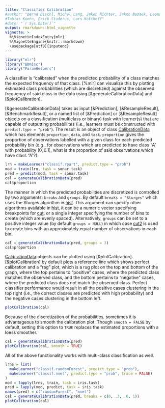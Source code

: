```yaml
---
title: "Classifier Calibration"
#author: "Bernd Bischl, Michel Lang, Jakob Richter, Jakob Bossek, Leonard Judt,
#Tobias Kuehn, Erich Studerus, Lars Kotthoff"
#date: "`r Sys.Date()`"
output: rmarkdown::html_vignette
vignette: >
  %\VignetteIndexEntry{mlr}
  %\VignetteEngine{knitr::rmarkdown}
  \usepackage[utf8]{inputenc}
---
```


```r
library("mlr")
library("BBmisc")
library("ParamHelpers")
```

A classifier is "calibrated" when the predicted probability of a class matches the expected
frequency of that class. [%mlr] can visualize this by plotting estimated class probabilities
(which are discretized) against the observed frequency of said class in the data using
[&generateCalibrationData] and [&plotCalibration].

[&generateCalibrationData] takes as input [&Prediction], [&ResampleResult], [&BenchmarkResult],
or a named list of [&Prediction] or [&ResampleResult] objects on a classification (multiclass
or binary) task with learner(s) that are capable of outputting probabiliites (i.e., learners
must be constructed with `predict.type = "prob"`). The result is an object of class
[CalibrationData](&generateCalibrationData) which has elements `proportion`, `data`, and
`task`. `proportion` gives the proportion of observations labelled with a given class for
each predicted probability bin (e.g., for observations which are predicted to have class "A"
with probability $(0, 0.1]$, what is the proportion of said observations which have class "A"?).


```r
lrn = makeLearner("classif.rpart", predict.type = "prob")
mod = train(lrn, task = sonar.task)
pred = predict(mod, task = sonar.task)
cal = generateCalibrationData(pred)
cal$proportion
```

The manner in which the predicted probabilities are discretized is controlled by two arguments:
`breaks` and `groups`. By default `breaks = "Sturges"` which uses the Sturges algorithm in
[hist](&graphics::hist). This argument can specify other algorithms available in
[hist](&graphics::hist), it can be a numeric vector specifying breakpoints for [cut](&base::cut),
or a single integer specifying the number of bins to create (which are evenly spaced).
Alternatively, `groups` can be set to a positive integer value (by default `groups = NULL`)
in which case [cut2](&Hmisc::cut2) is used to create bins with an approximately equal number
of observations in each bin.

```r
cal = generateCalibrationData(pred, groups = 3)
cal$proportion
```

[CalibrationData](&generateCalibrationData) objects can be plotted using [&plotCalibration].
[&plotCalibration] by default plots a reference line which shows perfect calibration and a
"rag" plot, which is a rug plot on the top and bottom of the graph, where the top pertains
to "positive" cases, where the predicted class matches the observed class, and the bottom
pertains to "negative" cases, where the predicted class does not match the observed class.
Perfect classifier performance would result in all the positive cases clustering in the top
right (i.e., the correct classes are predicted with high probability) and the negative cases
clustering in the bottom left.

```r
plotCalibration(cal)
```

Because of the discretization of the probabilities, sometimes it is advantageous to smooth
the calibration plot. Though `smooth = FALSE` by default, setting this option to `TRUE`
replaces the estimated proportions with a loess smoother.

```r
cal = generateCalibrationData(pred)
plotCalibration(cal, smooth = TRUE)
```

All of the above functionality works with multi-class classification as well.

```r
lrns = list(
  makeLearner("classif.randomForest", predict.type = "prob"),
  makeLearner("classif.nnet", predict.type = "prob", trace = FALSE)
)
mod = lapply(lrns, train, task = iris.task)
pred = lapply(mod, predict, task = iris.task)
names(pred) = c("randomForest", "nnet")
cal = generateCalibrationData(pred, breaks = c(0, .3, .6, 1))
plotCalibration(cal)
```
